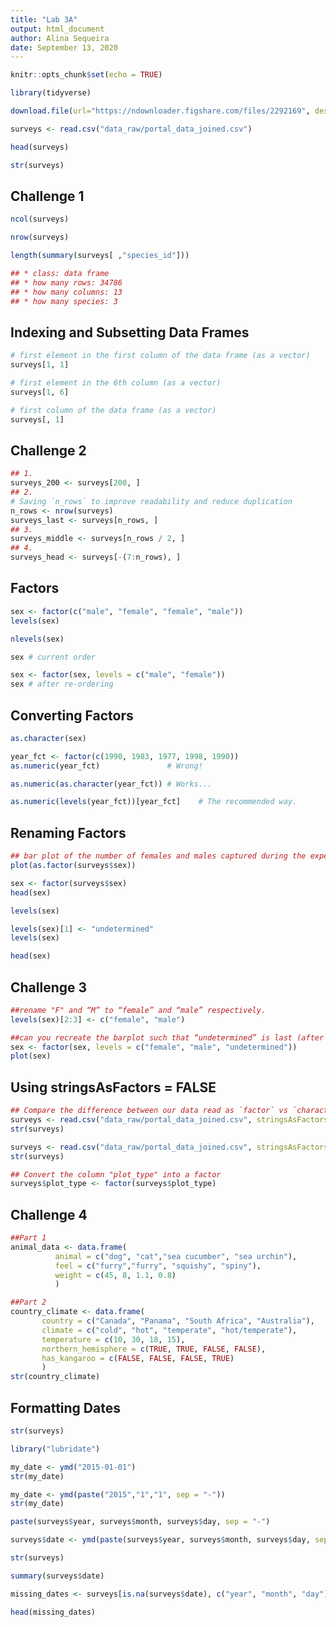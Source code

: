 ```yaml
---
title: "Lab 3A"
output: html_document
author: Alina Sequeira
date: September 13, 2020
---
```


```r
knitr::opts_chunk$set(echo = TRUE)
```

```r
library(tidyverse)
```

```r
download.file(url="https://ndownloader.figshare.com/files/2292169", destfile = "data/portal_data_joined.csv")
```

```r
surveys <- read.csv("data_raw/portal_data_joined.csv")
```

```r
head(surveys)
```

```r
str(surveys)
```

## Challenge 1
```r
ncol(surveys)
```
```r
nrow(surveys)
```
```r
length(summary(surveys[ ,"species_id"]))
```

```r
## * class: data frame
## * how many rows: 34786
## * how many columns: 13
## * how many species: 3
```

## Indexing and Subsetting Data Frames
```r
# first element in the first column of the data frame (as a vector)
surveys[1, 1]
```
```r
# first element in the 6th column (as a vector)
surveys[1, 6] 
```
```r
# first column of the data frame (as a vector)
surveys[, 1]  
```

## Challenge 2
```r
## 1.
surveys_200 <- surveys[200, ]
## 2.
# Saving `n_rows` to improve readability and reduce duplication
n_rows <- nrow(surveys)
surveys_last <- surveys[n_rows, ]
## 3.
surveys_middle <- surveys[n_rows / 2, ]
## 4.
surveys_head <- surveys[-(7:n_rows), ]
```

## Factors
```r
sex <- factor(c("male", "female", "female", "male"))
levels(sex)
```
```r
nlevels(sex)
```
```r
sex # current order
```
```r
sex <- factor(sex, levels = c("male", "female"))
sex # after re-ordering
```

## Converting Factors
```r
as.character(sex)
```
```r
year_fct <- factor(c(1990, 1983, 1977, 1998, 1990))
as.numeric(year_fct)               # Wrong!
```
```r
as.numeric(as.character(year_fct)) # Works...
```
```r
as.numeric(levels(year_fct))[year_fct]    # The recommended way.
```

## Renaming Factors
```r
## bar plot of the number of females and males captured during the experiment:
plot(as.factor(surveys$sex))
```
```r
sex <- factor(surveys$sex)
head(sex)
```
```r
levels(sex)
```
```r
levels(sex)[1] <- "undetermined"
levels(sex)
```
```r
head(sex)
```

## Challenge 3
```r
##rename "F" and “M” to “female” and “male” respectively.
levels(sex)[2:3] <- c("female", "male")

##can you recreate the barplot such that “undetermined” is last (after “male”)?
sex <- factor(sex, levels = c("female", "male", "undetermined"))
plot(sex)
```

## Using stringsAsFactors = FALSE
```r
## Compare the difference between our data read as `factor` vs `character`.
surveys <- read.csv("data_raw/portal_data_joined.csv", stringsAsFactors = TRUE)
str(surveys)
```
```r
surveys <- read.csv("data_raw/portal_data_joined.csv", stringsAsFactors = FALSE)
str(surveys)
```
```r
## Convert the column "plot_type" into a factor
surveys$plot_type <- factor(surveys$plot_type)
```

## Challenge 4
```r
##Part 1
animal_data <- data.frame(
          animal = c("dog", "cat","sea cucumber", "sea urchin"),
          feel = c("furry","furry", "squishy", "spiny"),
          weight = c(45, 8, 1.1, 0.8)
          )

##Part 2
country_climate <- data.frame(
       country = c("Canada", "Panama", "South Africa", "Australia"),
       climate = c("cold", "hot", "temperate", "hot/temperate"),
       temperature = c(10, 30, 18, 15),
       northern_hemisphere = c(TRUE, TRUE, FALSE, FALSE),
       has_kangaroo = c(FALSE, FALSE, FALSE, TRUE)
       )
str(country_climate)
```

## Formatting Dates
```r
str(surveys)
```
```r
library("lubridate")
```
```r
my_date <- ymd("2015-01-01")
str(my_date)
```
```r
my_date <- ymd(paste("2015","1","1", sep = "-"))
str(my_date)
```
```r
paste(surveys$year, surveys$month, surveys$day, sep = "-")
```
```r
surveys$date <- ymd(paste(surveys$year, surveys$month, surveys$day, sep = "-"))
```
```r
str(surveys)
```
```r
summary(surveys$date)
```
```r
missing_dates <- surveys[is.na(surveys$date), c("year", "month", "day")]

head(missing_dates)
```

